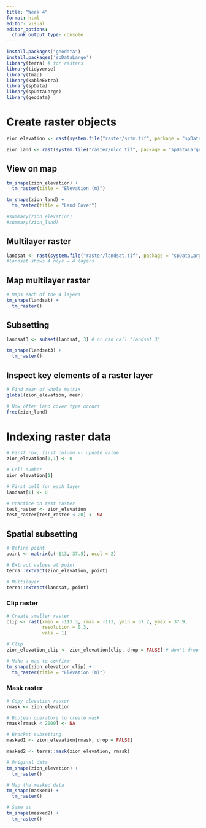 ```yaml
---
title: "Week 4"
format: html
editor: visual
editor_options: 
  chunk_output_type: console
---
```


```r
install.packages("geodata")
install.packages('spDataLarge')
library(terra) # for rasters
library(tidyverse)
library(tmap)
library(kableExtra)
library(spData)
library(spDataLarge)
library(geodata)
```

# Create raster objects
```r
zion_elevation <- rast(system.file("raster/srtm.tif", package = "spDataLarge"))

zion_land <- rast(system.file("raster/nlcd.tif", package = "spDataLarge"))
```

## View on map
```r
tm_shape(zion_elevation) +
  tm_raster(title = "Elevation (m)")

tm_shape(zion_land) +
  tm_raster(title = "Land Cover")

#summary(zion_elevation)
#summary(zion_land)
```

## Multilayer raster
```r
landsat <- rast(system.file("raster/landsat.tif", package = "spDataLarge"))
#landsat shows 4 nlyr = 4 layers
```

## Map multilayer raster
```r
# Maps each of the 4 layers
tm_shape(landsat) +
  tm_raster()
```

## Subsetting
```r
landsat3 <- subset(landsat, 3) # or can call "landsat_3"

tm_shape(landsat3) +
  tm_raster()
```

## Inspect key elements of a raster layer
```r
# Find mean of whole matrix
global(zion_elevation, mean) 

# How often land cover type occurs
freq(zion_land)
```

# Indexing raster data
```r
# First row, first column <- update value
zion_elevation[1,1] <- 0

# Cell number
zion_elevation[1]

# First cell for each layer
landsat[1] <- 0 

# Practice on test raster
test_raster <- zion_elevation
test_raster[test_raster < 20] <- NA
```

## Spatial subsetting
```r
# Define point
point <- matrix(c(-113, 37.5), ncol = 2)

# Extract values at point
terra::extract(zion_elevation, point)

# Multilayer
terra::extract(landsat, point)
```

### Clip raster
```r
# Create smaller raster
clip <- rast(xmin = -113.3, xmax = -113, ymin = 37.2, ymax = 37.9,
             resolution = 0.3,
             vals = 1)

# Clip
zion_elevation_clip <- zion_elevation[clip, drop = FALSE] # don't drop geometries (default)

# Make a map to confirm
tm_shape(zion_elevation_clip) +
  tm_raster(title = "Elevation (m)")
```

### Mask raster
```r
# Copy elevation raster
rmask <- zion_elevation

# Boolean operators to create mask
rmask[rmask < 2000] <- NA

# Bracket subsetting
masked1 <- zion_elevation[rmask, drop = FALSE]

masked2 <- terra::mask(zion_elevation, rmask)
```

```r
# Original data
tm_shape(zion_elevation) +
  tm_raster()

# Map the masked data
tm_shape(masked1) +
  tm_raster()

# Same as
tm_shape(masked2) +
  tm_raster()
```





